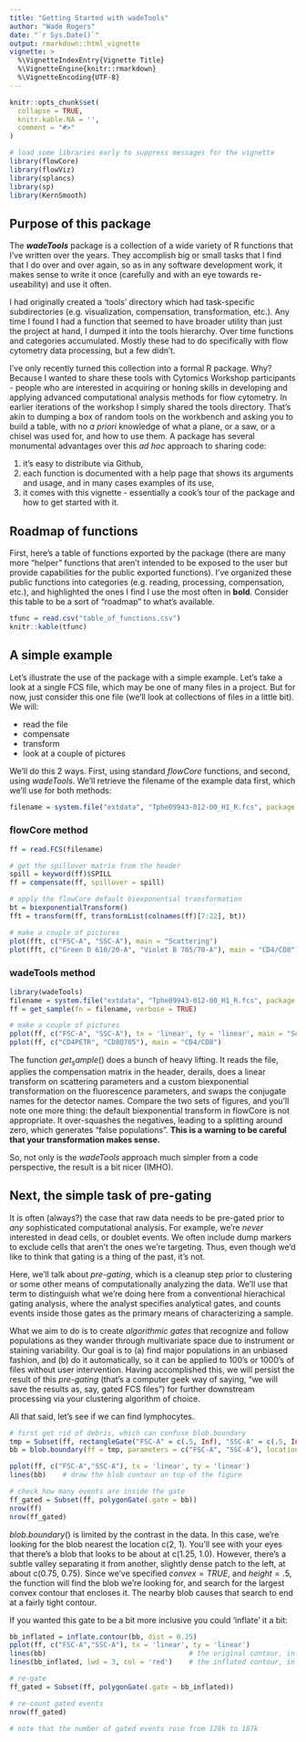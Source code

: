 ```yaml
---
title: "Getting Started with wadeTools"
author: "Wade Rogers"
date: "`r Sys.Date()`"
output: rmarkdown::html_vignette
vignette: >
  %\VignetteIndexEntry{Vignette Title}
  %\VignetteEngine{knitr::rmarkdown}
  %\VignetteEncoding{UTF-8}
---
```


```r
knitr::opts_chunk$set(
  collapse = TRUE,
  knitr.kable.NA = '',
  comment = "#>"
)
```

```r
# load some libraries early to suppress messages for the vignette
library(flowCore)
library(flowViz)
library(splancs)
library(sp)
library(KernSmooth)
```

## Purpose of this package
The ***wadeTools*** package is a collection of a wide variety of R functions that I've written over the years.  They accomplish big or small tasks that I find that I do over and over again, so as in any software development work, it makes sense to write it once (carefully and with an eye towards re-useability) and use it often.  

I had originally created a 'tools' directory which had task-specific subdirectories (e.g. visualization, compensation, transformation, etc.).  Any time I found I had a function that seemed to have broader utility than just the project at hand, I dumped it into the tools hierarchy.  Over time functions and categories accumulated.  Mostly these had to do specifically with flow cytometry data processing, but a few didn't.

I've only recently turned this collection into a formal R package.  Why?  Because I wanted to share these tools with Cytomics Workshop participants - people who are interested in acquiring or honing  skills in developing and applying advanced computational analysis methods for flow cytometry.  In earlier iterations of the workshop I simply shared the tools directory.  That's akin to dumping a box of random tools on the workbench and asking you to build a table, with no *a priori* knowledge of what a plane, or a saw, or a chisel was used for, and how to use them.  A package has several monumental advantages over this *ad hoc* approach to sharing code:

1.  it's easy to distribute via Github,
1.  each function is documented with a help page that shows its arguments and usage, and in many cases examples of its use,
1.  it comes with this vignette - essentially a cook's tour of the package and how to get started with it.

## Roadmap of functions
First, here's a table of functions exported by the package (there are many more "helper" functions that aren't intended to be exposed to the user but provide capabilities for the public exported functions).  I've organized these public functions into categories (e.g. reading, processing, compensation, etc.), and highlighted the ones I find I use the most often in **bold**.  Consider this table to be a sort of "roadmap" to what's available.

```r
tfunc = read.csv("table_of_functions.csv")
knitr::kable(tfunc)
```

## A simple example
Let's illustrate the use of the package with a simple example.  Let's take a look at a single FCS file, which may be one of many files in a project.  But for now, just consider this one file (we'll look at collections of files in a little bit).  We will:

* read the file
* compensate
* transform
* look at a couple of pictures

We'll do this 2 ways.  First, using standard $flowCore$ functions, and second, using $wadeTools$.  We'll retrieve the filename of the example data first, which we'll use for both methods:
```r
filename = system.file("extdata", "Tphe09943-012-00_H1_R.fcs", package = "wadeTools")
```

### flowCore method
```r
ff = read.FCS(filename)

# get the spillover matrix from the header
spill = keyword(ff)$SPILL
ff = compensate(ff, spillover = spill)

# apply the flowCore default biexponential transformation
bt = biexponentialTransform()
fft = transform(ff, transformList(colnames(ff)[7:22], bt))

# make a couple of pictures
plot(fft, c("FSC-A", "SSC-A"), main = "Scattering")
plot(fft, c("Green D 610/20-A", "Violet B 705/70-A"), main = "CD4/CD8")
```

### wadeTools method
```r
library(wadeTools)
filename = system.file("extdata", "Tphe09943-012-00_H1_R.fcs", package = "wadeTools")
ff = get_sample(fn = filename, verbose = TRUE)

# make a couple of pictures
pplot(ff, c("FSC-A", "SSC-A"), tx = 'linear', ty = 'linear', main = "Scattering")
pplot(ff, c("CD4PETR", "CD8Q705"), main = "CD4/CD8")
```

The function $get_sample()$ does a bunch of heavy lifting. It reads the file, applies the compensation matrix in the header, derails, does a linear transform on scattering parameters and a custom biexponential transformation on the fluorescence parameters, and swaps the conjugate names for the detector names.  Compare the two sets of figures, and you'll note one more thing:  the default biexponential transform in flowCore is not appropriate.  It over-squashes the negatives, leading to a splitting around zero, which generates "false populations".  **This is a warning to be careful that your transformation makes sense.**

So, not only is the $wadeTools$ approach much simpler from a code perspective, the result is a bit nicer (IMHO).

## Next, the simple task of pre-gating
It is often (always?) the case that raw data needs to be pre-gated prior to *any* sophisticated computational analysis.  For example, we're *never* interested in dead cells, or doublet events.  We often include dump markers to exclude cells that aren't the ones we're targeting.  Thus, even though we'd like to think that gating is a thing of the past, it's not.

Here, we'll talk about *pre-gating*, which is a cleanup step prior to clustering or some other means of computationally analyzing the data.  We'll use that term to distinguish what we're doing here from a conventional hierachical gating analysis, where the analyst specifies analytical gates, and counts events inside those gates as the primary means of characterizing a sample.

What we aim to do is to create *algorithmic gates* that recognize and follow populations as they wander through multivariate space due to instrument or staining variability.  Our goal is to (a) find major populations in an unbiased fashion, and (b) do it automatically, so it can be applied to 100's or 1000's of files without user intervention.  Having accomplished this, we will persist the result of this *pre-gating* (that's a computer geek way of saying, "we will save the results as, say, gated FCS files") for further downstream processing via your clustering algorithm of choice.

All that said, let's see if we can find lymphocytes.

```r
# first get rid of debris, which can confuse blob.boundary
tmp = Subset(ff, rectangleGate("FSC-A" = c(.5, Inf), "SSC-A" = c(.5, Inf)))
bb = blob.boundary(ff = tmp, parameters = c("FSC-A", "SSC-A"), location = c(2, 1), height = .5, convex = TRUE)

pplot(ff, c("FSC-A","SSC-A"), tx = 'linear', ty = 'linear')
lines(bb)    # draw the blob contour on top of the figure

# check how many events are inside the gate
ff_gated = Subset(ff, polygonGate(.gate = bb))
nrow(ff)
nrow(ff_gated)
```

$blob.boundary()$ is limited by the contrast in the data.  In this case, we're looking for the blob nearest the location c(2, 1).  You'll see with your eyes that there's a blob that looks to be about at c(1.25, 1.0).  However, there's a subtle valley separating it from another, slightly dense patch to the left, at about c(0.75, 0.75).  Since we've specified $convex = TRUE$, and $height = .5$, the function will find the blob we're looking for, and search for the largest convex contour that encloses it.  The nearby blob causes that search to end at a fairly tight contour.

If you wanted this gate to be a bit more inclusive you could 'inflate' it a bit:
```r
bb_inflated = inflate.contour(bb, dist = 0.25)
pplot(ff, c("FSC-A","SSC-A"), tx = 'linear', ty = 'linear')
lines(bb)                                   # the original contour, in black
lines(bb_inflated, lwd = 3, col = 'red')    # the inflated contour, in red and heavy

# re-gate
ff_gated = Subset(ff, polygonGate(.gate = bb_inflated))

# re-count gated events
nrow(ff_gated)

# note that the number of gated events rose from 128k to 187k
```



